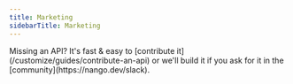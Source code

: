 ```yaml
---
title: Marketing
sidebarTitle: Marketing
---
```


<Tip>
    Missing an API? It's fast & easy to [contribute it](/customize/guides/contribute-an-api) or we'll build it if you ask for it in the
    [community](https://nango.dev/slack).
</Tip>

<CardGroup cols={4}>
    <Card title="Facebook" href="/integrations/all/facebook" color="#68a063" />
    <Card title="Bitly" href="/integrations/all/bitly" color="#68a063" />
    <Card title="Clari Copilot" href="/integrations/all/clari-copilot" color="#68a063" />
    <Card title="Emarsys" href="/integrations/all/emarsys" color="#68a063" />
    <Card title="HighLevel" href="/integrations/all/highlevel" color="#68a063" />
    <Card title="Hubspot" href="/integrations/all/hubspot" color="#68a063" />
    <Card title="Instagram" href="/integrations/all/instagram" color="#68a063" />
    <Card title="Intercom" href="/integrations/all/intercom" color="#68a063" />
    <Card title="Instantly" href="/integrations/all/instantly" color="#68a063" />
    <Card title="Keap" href="/integrations/all/keap" color="#68a063" />
    <Card title="Klaviyo" href="/integrations/all/klaviyo" color="#68a063" />
    <Card title="Listmonk" href="/integrations/all/listmonk" color="#68a063" />
    <Card title="Loops.so" href="/integrations/all/loops-so" color="#68a063" />
    <Card title="Mailchimp" href="/integrations/all/mailchimp" color="#68a063" />
    <Card title="Marketo" href="/integrations/all/marketo" color="#68a063" />
    <Card title="Mailgun" href="/integrations/all/mailgun" color="#68a063" />
    <Card title="Outreach" href="/integrations/all/outreach" color="#68a063" />
    <Card title="Salesloft" href="/integrations/all/salesloft" color="#68a063" />
    <Card title="Apollo" href="/integrations/all/apollo" color="#68a063" />
    <Card title="Pinterest" href="/integrations/all/pinterest" color="#68a063" />
    <Card title="Podium" href="/integrations/all/podium" color="#68a063" />
    <Card title="Sendgrid" href="/integrations/all/sendgrid" color="#68a063" />
    <Card title="Segment" href="/integrations/all/segment" color="#68a063" />
    <Card title="Sendgrid" href="/integrations/all/sendgrid" color="#68a063" />
    <Card title="Twitter" href="/integrations/all/twitter" color="#68a063" />
    <Card title="Zoho Bigin" href="/integrations/all/zoho-bigin" color="#68a063" />
    <Card title="Microsoft Ads" href="/integrations/all/microsoft-ads" color="#68a063" />
    <Card title="WhatsApp Business" href="/integrations/all/whatsapp-business" color="#68a063" />
    <Card title="ZoomInfo" href="/integrations/all/zoominfo" color="#68a063" />
</CardGroup>
